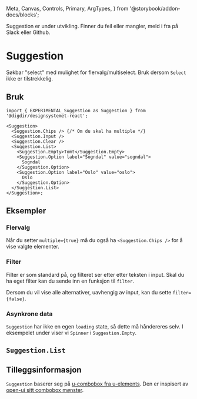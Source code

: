   Meta,
  Canvas,
  Controls,
  Primary,
  ArgTypes,
} from '@storybook/addon-docs/blocks';

<Meta of={SuggestionStories} />

<Alert data-color="warning">
  Suggestion er under utvikling. Finner du feil eller mangler, meld i fra på
  Slack eller Github.
</Alert>

# Suggestion

Søkbar "select" med mulighet for flervalg/multiselect. Bruk dersom `Select` ikke er tilstrekkelig.

<Primary />
<Controls />

## Bruk

```tsx
import { EXPERIMENTAL_Suggestion as Suggestion } from '@digdir/designsystemet-react';

<Suggestion>
  <Suggestion.Chips /> {/* Om du skal ha multiple */}
  <Suggestion.Input />
  <Suggestion.Clear />
  <Suggestion.List>
    <Suggestion.Empty>Tomt</Suggestion.Empty>
    <Suggestion.Option label="Sogndal" value="sogndal">
      Sogndal
    </Suggestion.Option>
    <Suggestion.Option label="Oslo" value="oslo">
      Oslo
    </Suggestion.Option>
  </Suggestion.List>
</Suggestion>;
```

## Eksempler

### Flervalg

Når du setter `multiple={true}` må du også ha `<Suggestion.Chips />` for å vise valgte elementer.

<Canvas of={SuggestionStories.Multiple} />

### Filter

Filter er som standard på, og filteret ser etter etter teksten i input.
Skal du ha eget filter kan du sende inn en funksjon til `filter`.

Dersom du vil vise alle alternativer, uavhengig av input, kan du sette `filter={false}`.

<Canvas of={SuggestionStories.CustomFilterAlt1} />

### Asynkrone data

`Suggestion` har ikke en egen `loading` state, så dette må håndereres selv.
I eksempelet under viser vi `Spinner` i `Suggestion.Empty`.

<Canvas of={SuggestionStories.FetchExternal} />

## `Suggestion.List`

<ArgTypes of={SuggestionList} />

## Tilleggsinformasjon

`Suggestion` baserer seg på [u-combobox fra u-elements](https://u-elements.github.io/u-elements/elements/u-combobox).
Den er inspisert av [open-ui sitt combobox mønster](https://open-ui.org/components/combobox.explainer/).
